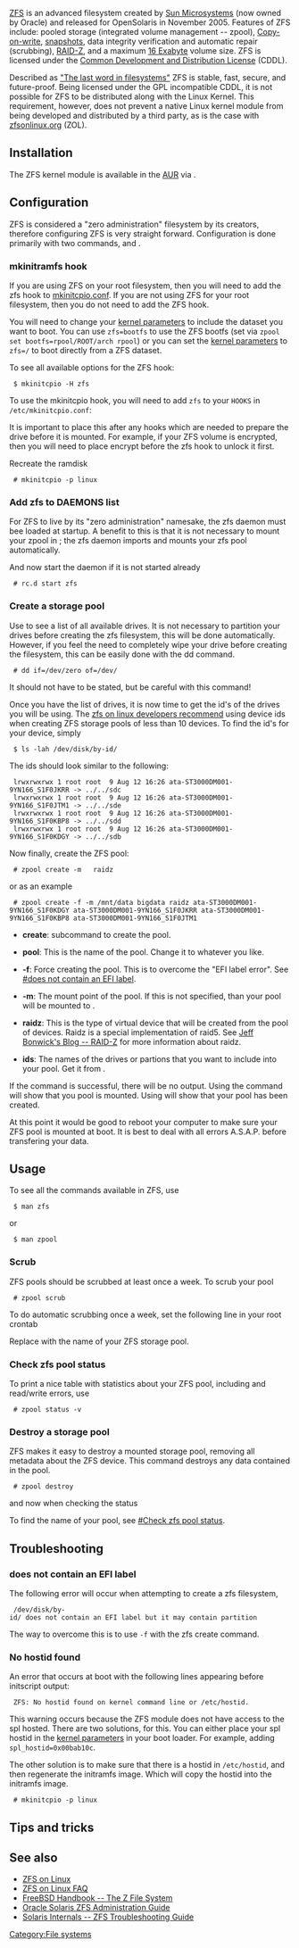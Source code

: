[[Category:File systems]]
{{Article summary start}}
{{Article summary text|This page provides basic guidelines for installing the native ZFS Linux kernel module.}}
{{Article summary heading|Related}}
{{Article summary wiki|Installing Arch Linux on ZFS}}
{{Article summary wiki|ZFS on FUSE}}
{{Article summary end}}

[[Wikipedia:ZFS|ZFS]] is an advanced filesystem created by [[Wikipedia:Sun Microsystems|Sun Microsystems]] (now owned by Oracle) and released for OpenSolaris in November 2005.  Features of ZFS include: pooled storage (integrated volume management -- zpool), [[Wikipedia:Copy-on-write|Copy-on-write]], [[Wikipedia:Snapshot (computer storage)|snapshots]], data integrity verification and automatic repair (scrubbing), [[Wikipedia:http://en.wikipedia.org/wiki/RAID-Z#RAID-Z|RAID-Z]], and a maximum [[Wikipedia:Exabyte|16 Exabyte]] volume size.  ZFS is licensed under the [[Wikipedia:CDDL|Common Development and Distribution License]] (CDDL).

Described as [http://web.archive.org/web/20060428092023/http://www.sun.com/2004-0914/feature/ "The last word in filesystems"] ZFS is stable, fast, secure, and future-proof.  Being licensed under the GPL incompatible CDDL, it is not possible for ZFS to be distributed along with the Linux Kernel. This requirement, however, does not prevent a native Linux kernel module from being developed and distributed by a third party, as is the case with [http://zfsonlinux.org/ zfsonlinux.org] (ZOL).

==Installation==

The ZFS kernel module is available in the [[AUR]] via {{aur|zfs}}.

==Configuration==

ZFS is considered a "zero administration" filesystem by its creators, therefore configuring ZFS is very straight forward. Configuration is done primarily with two commands, {{ic|zfs}} and {{ic|zpool}}.

===mkinitramfs hook===

If you are using ZFS on your root filesystem, then you will need to add the zfs hook to [[Mkinitcpio|mkinitcpio.conf]]. If you are not using ZFS for your root filesystem, then you do not need to add the ZFS hook.

You will need to change your [[kernel parameters]] to include the dataset you want to boot. You can use <code>zfs=bootfs</code> to use the ZFS bootfs (set via <code>zpool set bootfs=rpool/ROOT/arch rpool</code>) or you can set the [[kernel parameters]] to <code>zfs=<pool>/<dataset></code> to boot directly from a ZFS dataset.

To see all available options for the ZFS hook:

  $ mkinitcpio -H zfs

To use the mkinitcpio hook, you will need to add <code>zfs</code> to your <code>HOOKS</code> in <code>/etc/mkinitcpio.conf</code>:

{{hc|/etc/mkinitcpio.conf|
...
HOOKS<nowiki>="base udev autodetect pata scsi sata encrypt zfs filesystems"</nowiki>
...
}}

It is important to place this after any hooks which are needed to prepare the drive before it is mounted. For example, if your ZFS volume is encrypted, then you will need to place encrypt before the zfs hook to unlock it first.

Recreate the ramdisk

  # mkinitcpio -p linux

===Add zfs to DAEMONS list===

For ZFS to live by its "zero administration" namesake, the zfs daemon must bee loaded at startup. A benefit to this is that it is not necessary to mount your zpool in {{ic|/etc/fstab}}; the zfs daemon imports and mounts your zfs pool automatically.

{{hc|/etc/rc.conf|
...
DAEMONS<nowiki>=(... @syslog-ng zfs dbus ...)</nowiki>
...
}}

And now start the daemon if it is not started already

  # rc.d start zfs

===Create a storage pool===

Use {{ic| # parted --list}} to see a list of all available drives. It is not necessary to partition your drives before creating the zfs filesystem, this will be done automatically. However, if you feel the need to completely wipe your drive before creating the filesystem, this can be easily done with the dd command.

  # dd if=/dev/zero of=/dev/<device>

It should not have to be stated, but be careful with this command!

Once you have the list of drives, it is now time to get the id's of the drives you will be using. The [http://zfsonlinux.org/faq.html#WhatDevNamesShouldIUseWhenCreatingMyPool zfs on linux developers recommend] using device ids when creating ZFS storage pools of less than 10 devices. To find the id's for your device, simply

  $ ls -lah /dev/disk/by-id/

The ids should look similar to the following:

  lrwxrwxrwx 1 root root  9 Aug 12 16:26 ata-ST3000DM001-9YN166_S1F0JKRR -> ../../sdc
  lrwxrwxrwx 1 root root  9 Aug 12 16:26 ata-ST3000DM001-9YN166_S1F0JTM1 -> ../../sde
  lrwxrwxrwx 1 root root  9 Aug 12 16:26 ata-ST3000DM001-9YN166_S1F0KBP8 -> ../../sdd
  lrwxrwxrwx 1 root root  9 Aug 12 16:26 ata-ST3000DM001-9YN166_S1F0KDGY -> ../../sdb

Now finally, create the ZFS pool:

  # zpool create -m <mount> <pool> raidz <ids>

or as an example

  # zpool create -f -m /mnt/data bigdata raidz ata-ST3000DM001-9YN166_S1F0KDGY ata-ST3000DM001-9YN166_S1F0JKRR ata-ST3000DM001-9YN166_S1F0KBP8 ata-ST3000DM001-9YN166_S1F0JTM1

* '''create''': subcommand to create the pool.

* '''pool''': This is the name of the pool. Change it to whatever you like.

* '''-f''': Force creating the pool. This is to overcome the "EFI label error". See [[#does not contain an EFI label]].

* '''-m''': The mount point of the pool. If this is not specified, than your pool will be mounted to {{ic|/<pool>}}.

* '''raidz''': This is the type of virtual device that will be created from the pool of devices. Raidz is a special implementation of raid5. See [https://blogs.oracle.com/bonwick/entry/raid_z Jeff Bonwick's Blog -- RAID-Z] for more information about raidz.

* '''ids''': The names of the drives or partions that you want to include into your pool. Get it from {{ic|/dev/disk/by-id}}.

If the command is successful, there will be no output. Using the {{ic|$ mount}} command will show that you pool is mounted. Using {{ic|# zpool status}} will show that your pool has been created.

{{hc|# zpool status|
  pool: bigdata
 state: ONLINE
 scan: none requested
config:

        NAME                                       STATE     READ WRITE CKSUM
        bigdata                                    ONLINE       0     0     0
          -0                                       ONLINE       0     0     0
            ata-ST3000DM001-9YN166_S1F0KDGY-part1  ONLINE       0     0     0
            ata-ST3000DM001-9YN166_S1F0JKRR-part1  ONLINE       0     0     0
            ata-ST3000DM001-9YN166_S1F0KBP8-part1  ONLINE       0     0     0
            ata-ST3000DM001-9YN166_S1F0JTM1-part1  ONLINE       0     0     0

errors: No known data errors
}}

At this point it would be good to reboot your computer to make sure your ZFS pool is mounted at boot. It is best to deal with all errors A.S.A.P. before transfering your data.

== Usage ==

To see all the commands available in ZFS, use

  $ man zfs

or

  $ man zpool

=== Scrub ===

ZFS pools should be scrubbed at least once a week. To scrub your pool

  # zpool scrub <pool>

To do automatic scrubbing once a week, set the following line in your root crontab

{{hc|# crontab -e|
...
30 19 * * 5 zpool scrub <pool>
...
}}

Replace {{ic|<pool>}} with the name of your ZFS storage pool.

=== Check zfs pool status ===

To print a nice table with statistics about your ZFS pool, including and read/write errors, use

  # zpool status -v

=== Destroy a storage pool ===

ZFS makes it easy to destroy a mounted storage pool, removing all metadata about the ZFS device. This command destroys any data contained in the pool.

  # zpool destroy <pool>

and now when checking the status

{{hc|# zpool status|no pools available}}

To find the name of your pool, see [[#Check zfs pool status]].

==Troubleshooting==

=== does not contain an EFI label ===

The following error will occur when attempting to create a zfs filesystem,

  /dev/disk/by-id/<id> does not contain an EFI label but it may contain partition

The way to overcome this is to use <code>-f</code> with the zfs create command.

=== No hostid found ===

An error that occurs at boot with the following lines appearing before initscript output:

  ZFS: No hostid found on kernel command line or /etc/hostid.

This warning occurs because the ZFS module does not have access to the spl hosted. There are two solutions, for this. You can either place your spl hostid in the [[kernel parameters]] in your boot loader. For example, adding <code>spl_hostid=0x00bab10c</code>.

The other solution is to make sure that there is a hostid in <code>/etc/hostid</code>, and then regenerate the initramfs image. Which will copy the hostid into the initramfs image.

  # mkinitcpio -p linux

==Tips and tricks==

==See also==
* [http://zfsonlinux.org/ ZFS on Linux]
* [http://zfsonlinux.org/faq.html ZFS on Linux FAQ]
* [http://www.freebsd.org/doc/en_US.ISO8859-1/books/handbook/filesystems-zfs.html FreeBSD Handbook -- The Z File System]
* [http://docs.oracle.com/cd/E19253-01/819-5461/index.html Oracle Solaris ZFS Administration Guide]
* [http://www.solarisinternals.com/wiki/index.php/ZFS_Troubleshooting_Guide Solaris Internals -- ZFS Troubleshooting Guide]
